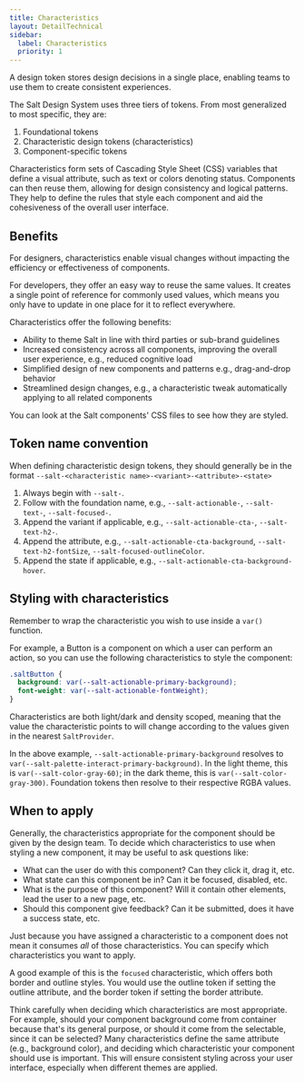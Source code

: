 ```yaml
---
title: Characteristics
layout: DetailTechnical
sidebar:
  label: Characteristics
  priority: 1
---
```


A design token stores design decisions in a single place, enabling teams to use them to create consistent experiences.

The Salt Design System uses three tiers of tokens. From most generalized to most specific, they are:

1. Foundational tokens
2. Characteristic design tokens (characteristics)
3. Component-specific tokens

Characteristics form sets of Cascading Style Sheet (CSS) variables that define a visual attribute, such as text or colors denoting status. Components can then reuse them, allowing for design consistency and logical patterns. They help to define the rules that style each component and aid the cohesiveness of the overall user interface.

## Benefits

For designers, characteristics enable visual changes without impacting the efficiency or effectiveness of components.

For developers, they offer an easy way to reuse the same values. It creates a single point of reference for commonly used values, which means you only have to update in one place for it to reflect everywhere.

Characteristics offer the following benefits:

- Ability to theme Salt in line with third parties or sub-brand guidelines
- Increased consistency across all components, improving the overall user experience, e.g., reduced cognitive load
- Simplified design of new components and patterns e.g., drag-and-drop behavior
- Streamlined design changes, e.g., a characteristic tweak automatically applying to all related components

You can look at the Salt components' CSS files to see how they are styled.

## Token name convention

When defining characteristic design tokens, they should generally be in the format `--salt-<characteristic name>-<variant>-<attribute>-<state>`

1. Always begin with `--salt-`.
2. Follow with the foundation name, e.g., `--salt-actionable-`, `--salt-text-`, `--salt-focused-`.
3. Append the variant if applicable, e.g., `--salt-actionable-cta-`, `--salt-text-h2-`.
4. Append the attribute, e.g., `--salt-actionable-cta-background`, `--salt-text-h2-fontSize`, `--salt-focused-outlineColor`.
5. Append the state if applicable, e.g., `--salt-actionable-cta-background-hover`.

## Styling with characteristics

Remember to wrap the characteristic you wish to use inside a `var()` function.

For example, a Button is a component on which a user can perform an action, so you can use the following characteristics to style the component:

```css
.saltButton {
  background: var(--salt-actionable-primary-background);
  font-weight: var(--salt-actionable-fontWeight);
}
```

Characteristics are both light/dark and density scoped, meaning that the value the characteristic points to will change according to the values given in the nearest `SaltProvider`.

In the above example, `--salt-actionable-primary-background` resolves to `var(--salt-palette-interact-primary-background)`. In the light theme, this is `var(--salt-color-gray-60)`; in the dark theme, this is `var(--salt-color-gray-300)`. Foundation tokens then resolve to their respective RGBA values.

## When to apply

Generally, the characteristics appropriate for the component should be given by the design team. To decide which characteristics to use when styling a new component, it may be useful to ask questions like:

- What can the user do with this component? Can they click it, drag it, etc.
- What state can this component be in? Can it be focused, disabled, etc.
- What is the purpose of this component? Will it contain other elements, lead the user to a new page, etc.
- Should this component give feedback? Can it be submitted, does it have a success state, etc.

Just because you have assigned a characteristic to a component does not mean it consumes _all_ of those characteristics. You can specify which characteristics you want to apply. 

A good example of this is the `focused` characteristic, which offers both border and outline styles. You would use the outline token if setting the outline attribute, and the border token if setting the border attribute.

Think carefully when deciding which characteristics are most appropriate. For example, should your component background come from container because that's its general purpose, or should it come from the selectable, since it can be selected? Many characteristics define the same attribute (e.g., background color), and deciding which characteristic your component should use is important. This will ensure consistent styling across your user interface, especially when different themes are applied.
